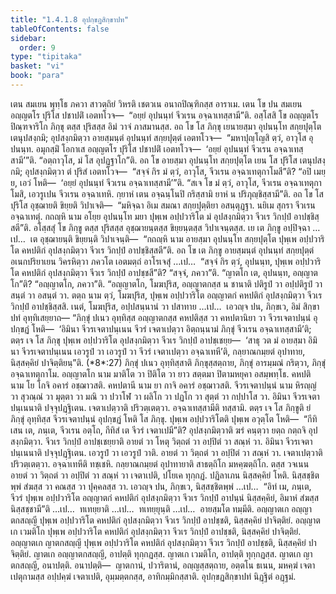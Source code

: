 ```yaml
---
title: "1.4.1.8 อุปกฺขฏสิกฺขาปท"
tableOfContents: false
sidebar:
  order: 9
type: "tipitaka"
basket: "vi"
book: "para"
---
```



<DynamicBreadcrumb />

<Division number="527" book="para">

<Paragraph number="2015" book="para">
เตน สมเยน พุทฺโธ ภควา สาวตฺถิยํ วิหรติ เชตวเน อนาถปิณฺฑิกสฺส อาราเม. เตน โข ปน สมเยน อญฺญตโร ปุริโส ปชาปติํ เอตทโวจ—  “อยฺยํ อุปนนฺทํ จีวเรน อจฺฉาเทสฺสามี”ติ. อสฺโสสิ โข อญฺญตโร ปิณฺฑจาริโก ภิกฺขุ ตสฺส ปุริสสฺส อิมํ วาจํ ภาสมานสฺส. อถ โข โส ภิกฺขุ เยนายสฺมา อุปนนฺโท สกฺยปุตฺโต เตนุปสงฺกมิ; อุปสงฺกมิตฺวา อายสฺมนฺตํ อุปนนฺทํ สกฺยปุตฺตํ เอตทโวจ—  “มหาปุญฺโญสิ ตฺวํ, อาวุโส อุปนนฺท. อมุกสฺมิํ โอกาเส อญฺญตโร ปุริโส ปชาปติํ เอตทโวจ—  ‘อยฺยํ อุปนนฺทํ จีวเรน อจฺฉาเทสฺสามี’”ติ. “อตฺถาวุโส, มํ โส อุปฏฺฐาโก”ติ.
</Paragraph>

<Paragraph number="2016" book="para">
อถ โข อายสฺมา อุปนนฺโท สกฺยปุตฺโต เยน โส ปุริโส เตนุปสงฺกมิ; อุปสงฺกมิตฺวา ตํ ปุริสํ เอตทโวจ—  “สจฺจํ กิร มํ ตฺวํ, อาวุโส, จีวเรน อจฺฉาเทตุกาโมสี”ติ? “อปิ เมยฺย, เอวํ โหติ—  ‘อยฺยํ อุปนนฺทํ จีวเรน อจฺฉาเทสฺสามี’”ติ. “สเจ โข มํ ตฺวํ, อาวุโส, จีวเรน อจฺฉาเทตุกาโมสิ, เอวรูเปน จีวเรน อจฺฉาเทหิ. กฺยาหํ เตน อจฺฉนฺโนปิ กริสฺสามิ ยาหํ น ปริภุญฺชิสฺสามี”ติ. อถ โข โส ปุริโส อุชฺฌายติ ขิยฺยติ วิปาเจติ—  “มหิจฺฉา อิเม สมณา สกฺยปุตฺติยา อสนฺตุฏฺฐา. นยิเม สุกรา จีวเรน อจฺฉาเทตุํ. กถญฺหิ นาม อโยฺย อุปนนฺโท มยา ปุพฺเพ อปฺปวาริโต มํ อุปสงฺกมิตฺวา จีวเร วิกปฺปํ อาปชฺชิสฺสตี”ติ.
</Paragraph>

<Paragraph number="2017" book="para">
อโสฺสสุํ โข ภิกฺขู ตสฺส ปุริสสฺส อุชฺฌายนฺตสฺส ขิยฺยนฺตสฺส วิปาเจนฺตสฺส. เย เต ภิกฺขู อปฺปิจฺฉา …เป…  เต อุชฺฌายนฺติ ขิยฺยนฺติ วิปาเจนฺติ—  “กถญฺหิ นาม อายสฺมา อุปนนฺโท สกฺยปุตฺโต ปุพฺเพ อปฺปวาริโต คหปติกํ อุปสงฺกมิตฺวา จีวเร วิกปฺปํ อาปชฺชิสฺสตี”ติ.
</Paragraph>

<Paragraph number="2018" book="para">
อถ โข เต ภิกฺขู อายสฺมนฺตํ อุปนนฺทํ สกฺยปุตฺตํ อเนกปริยาเยน วิครหิตฺวา ภควโต เอตมตฺถํ อาโรเจสุํ …เป…  “สจฺจํ กิร ตฺวํ, อุปนนฺท, ปุพฺเพ อปฺปวาริโต คหปติกํ อุปสงฺกมิตฺวา จีวเร วิกปฺปํ อาปชฺชสี”ติ? “สจฺจํ, ภควา”ติ. “ญาตโก เต, อุปนนฺท, อญฺญาตโก”ติ? “อญฺญาตโก, ภควา”ติ. “อญฺญาตโก, โมฆปุริส, อญฺญาตกสฺส น ชานาติ ปติรูปํ วา อปฺปติรูปํ วา สนฺตํ วา อสนฺตํ วา. ตตฺถ นาม ตฺวํ, โมฆปุริส, ปุพฺเพ อปฺปวาริโต อญฺญาตกํ คหปติกํ อุปสงฺกมิตฺวา จีวเร วิกปฺปํ อาปชฺชิสฺสสิ. เนตํ, โมฆปุริส, อปฺปสนฺนานํ วา ปสาทาย …เป…  เอวญฺจ ปน, ภิกฺขเว, อิมํ สิกฺขาปทํ อุทฺทิเสยฺยาถ—
</Paragraph>

</Division>
<Division number="528" book="para">

<Paragraph number="2019" book="para">
<Emphasis>“ภิกฺขุํ ปเนว อุทฺทิสฺส อญฺญาตกสฺส คหปติสฺส วา คหปตานิยา วา จีวรเจตาปนฺนํ อุปกฺขฏํ โหติ—  ‘อิมินา จีวรเจตาปนฺเนน จีวรํ เจตาเปตฺวา อิตฺถนฺนามํ ภิกฺขุํ จีวเรน อจฺฉาเทสฺสามี’ติ; ตตฺร เจ โส ภิกฺขุ ปุพฺเพ อปฺปวาริโต อุปสงฺกมิตฺวา จีวเร วิกปฺปํ อาปชฺเชยฺย—  ‘สาธุ วต มํ อายสฺมา อิมินา จีวรเจตาปนฺเนน เอวรูปํ วา เอวรูปํ วา จีวรํ เจตาเปตฺวา อจฺฉาเทหี’ติ, กลฺยาณกมฺยตํ อุปาทาย, นิสฺสคฺคิยํ ปาจิตฺติยนฺ”</Emphasis>ติ. (*8*:<Emphasis>27</Emphasis>)
</Paragraph>

</Division>
<Division number="529" book="para">

<Paragraph number="2020" book="para">
<Emphasis>ภิกฺขุํ ปเนว อุทฺทิสฺสา</Emphasis>ติ ภิกฺขุสฺสตฺถาย, ภิกฺขุํ อารมฺมณํ กริตฺวา, ภิกฺขุํ อจฺฉาเทตุกาโม.
</Paragraph>

<Paragraph number="2021" book="para">
<Emphasis>อญฺญาตโก</Emphasis> นาม มาติโต วา ปิติโต วา ยาว สตฺตมา ปิตามหยุคา อสมฺพทฺโธ.
</Paragraph>

<Paragraph number="2022" book="para">
<Emphasis>คหปติ</Emphasis> นาม โย โกจิ อคารํ อชฺฌาวสติ.
</Paragraph>

<Paragraph number="2023" book="para">
<Emphasis>คหปตานี</Emphasis> นาม ยา กาจิ อคารํ อชฺฌาวสติ.
</Paragraph>

<Paragraph number="2024" book="para">
<Emphasis>จีวรเจตาปนฺนํ</Emphasis> นาม หิรญฺญํ วา สุวณฺณํ วา มุตฺตา วา มณิ วา ปวาโฬ วา ผลิโก วา ปฏโก วา สุตฺตํ วา กปฺปาโส วา.
</Paragraph>

<Paragraph number="2025" book="para">
<Emphasis>อิมินา จีวรเจตาปนฺเนนา</Emphasis>ติ ปจฺจุปฏฺฐิเตน.
</Paragraph>

<Paragraph number="2026" book="para">
<Emphasis>เจตาเปตฺวา</Emphasis>ติ ปริวตฺเตตฺวา.
</Paragraph>

<Paragraph number="2027" book="para">
<Emphasis>อจฺฉาเทสฺสามี</Emphasis>ติ ทสฺสามิ.
</Paragraph>

<Paragraph number="2028" book="para">
<Emphasis>ตตฺร เจ โส ภิกฺขู</Emphasis>ติ ยํ ภิกฺขุํ อุทฺทิสฺส จีวรเจตาปนฺนํ อุปกฺขฏํ โหติ โส ภิกฺขุ.
</Paragraph>

<Paragraph number="2029" book="para">
<Emphasis>ปุพฺเพ อปฺปวาริโต</Emphasis>ติ ปุพฺเพ อวุตฺโต โหติ—  “กีทิเสน เต, ภนฺเต, จีวเรน อตฺโถ, กีทิสํ เต จีวรํ เจตาเปมี”ติ?
</Paragraph>

<Paragraph number="2030" book="para">
<Emphasis>อุปสงฺกมิตฺวา</Emphasis>ติ ฆรํ คนฺตฺวา ยตฺถ กตฺถจิ อุปสงฺกมิตฺวา.
</Paragraph>

<Paragraph number="2031" book="para">
<Emphasis>จีวเร วิกปฺปํ อาปชฺเชยฺยา</Emphasis>ติ อายตํ วา โหตุ วิตฺถตํ วา อปฺปิตํ วา สณฺหํ วา.
</Paragraph>

<Paragraph number="2032" book="para">
<Emphasis>อิมินา จีวรเจตาปนฺเนนา</Emphasis>ติ ปจฺจุปฏฺฐิเตน.
</Paragraph>

<Paragraph number="2033" book="para">
<Emphasis>เอวรูปํ วา เอวรูปํ วา</Emphasis>ติ. อายตํ วา วิตฺถตํ วา อปฺปิตํ วา สณฺหํ วา.
</Paragraph>

<Paragraph number="2034" book="para">
<Emphasis>เจตาเปตฺวา</Emphasis>ติ ปริวตฺเตตฺวา.
</Paragraph>

<Paragraph number="2035" book="para">
<Emphasis>อจฺฉาเทหี</Emphasis>ติ ทชฺเชหิ.
</Paragraph>

<Paragraph number="2036" book="para">
<Emphasis>กลฺยาณกมฺยตํ อุปาทายา</Emphasis>ติ สาธตฺถิโก มหคฺฆตฺถิโก. ตสฺส วจเนน อายตํ วา วิตฺถตํ วา อปฺปิตํ วา สณฺหํ วา เจตาเปติ, ปโยเค ทุกฺกฏํ. ปฏิลาเภน นิสฺสคฺคิยํ โหติ. นิสฺสชฺชิตพฺพํ สํฆสฺส วา คณสฺส วา ปุคฺคลสฺส วา. เอวญฺจ ปน, ภิกฺขเว, นิสฺสชฺชิตพฺพํ …เป…  “อิทํ เม, ภนฺเต, จีวรํ ปุพฺเพ อปฺปวาริโต อญฺญาตกํ คหปติกํ อุปสงฺกมิตฺวา จีวเร วิกปฺปํ อาปนฺนํ นิสฺสคฺคิยํ, อิมาหํ สํฆสฺส นิสฺสชฺชามี”ติ …เป…  ทเทยฺยาติ …เป…  ทเทยฺยุนฺติ …เป…  อายสฺมโต ทมฺมีติ.
</Paragraph>

</Division>
<Division number="530" book="para">

<Paragraph number="2037" book="para">
อญฺญาตเก อญฺญาตกสญฺญี ปุพฺเพ อปฺปวาริโต คหปติกํ อุปสงฺกมิตฺวา จีวเร วิกปฺปํ อาปชฺชติ, นิสฺสคฺคิยํ ปาจิตฺติยํ. อญฺญาตเก เวมติโก ปุพฺเพ อปฺปวาริโต คหปติกํ อุปสงฺกมิตฺวา จีวเร วิกปฺปํ อาปชฺชติ, นิสฺสคฺคิยํ ปาจิตฺติยํ. อญฺญาตเก ญาตกสญฺญี ปุพฺเพ อปฺปวาริโต คหปติกํ อุปสงฺกมิตฺวา จีวเร วิกปฺปํ อาปชฺชติ, นิสฺสคฺคิยํ ปาจิตฺติยํ.
</Paragraph>

<Paragraph number="2038" book="para">
ญาตเก อญฺญาตกสญฺญี, อาปตฺติ ทุกฺกฏสฺส. ญาตเก เวมติโก, อาปตฺติ ทุกฺกฏสฺส. ญาตเก ญาตกสญฺญี, อนาปตฺติ.
</Paragraph>

</Division>
<Division number="531" book="para">

<Paragraph number="2039" book="para">
อนาปตฺติ—  ญาตกานํ, ปวาริตานํ, อญฺญสฺสตฺถาย, อตฺตโน ธเนน, มหคฺฆํ เจตาเปตุกามสฺส อปฺปคฺฆํ เจตาเปติ, อุมฺมตฺตกสฺส, อาทิกมฺมิกสฺสาติ.

</Paragraph>
</Division>

<Paragraph number="2040" type="center" book="para">
อุปกฺขฏสิกฺขาปทํ นิฏฺฐิตํ อฏฺฐมํ.
</Paragraph>